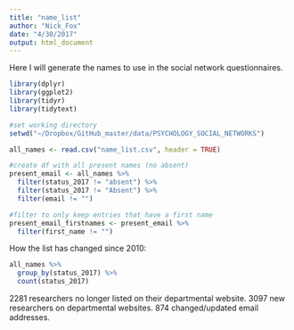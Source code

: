 ```yaml
---
title: "name_list"
author: "Nick_Fox"
date: "4/30/2017"
output: html_document
---
```


Here I will generate the names to use in the social network questionnaires.

```r

library(dplyr)
library(ggplot2)
library(tidyr)
library(tidytext)

#set working directory
setwd("~/Dropbox/GitHub_master/data/PSYCHOLOGY_SOCIAL_NETWORKS")
```


```r

all_names <- read.csv("name_list.csv", header = TRUE)

#create df with all present names (no absent)
present_email <- all_names %>% 
  filter(status_2017 != "absent") %>%
  filter(status_2017 != "Absent") %>% 
  filter(email != "")

#filter to only keep entries that have a first name
present_email_firstnames <- present_email %>% 
  filter(first_name != "")


```

How the list has changed since 2010:
```r

all_names %>% 
  group_by(status_2017) %>% 
  count(status_2017)

```

2281 researchers no longer listed on their departmental website.
3097 new researchers on departmental websites.
874 changed/updated email addresses.
